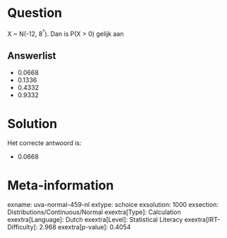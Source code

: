 Question
========

X \~ N(-12, 8^²^). Dan is P(X \> 0) gelijk aan


Answerlist
----------

* 0.0668
* 0.1336
* 0.4332
* 0.9332

Solution
========

Het correcte antwoord is: 

* 0.0668

Meta-information
================
exname: uva-normal-459-nl
extype: schoice
exsolution: 1000
exsection: Distributions/Continuous/Normal
exextra[Type]: Calculation
exextra[Language]: Dutch
exextra[Level]: Statistical Literacy
exextra[IRT-Difficulty]: 2.968
exextra[p-value]: 0.4054
